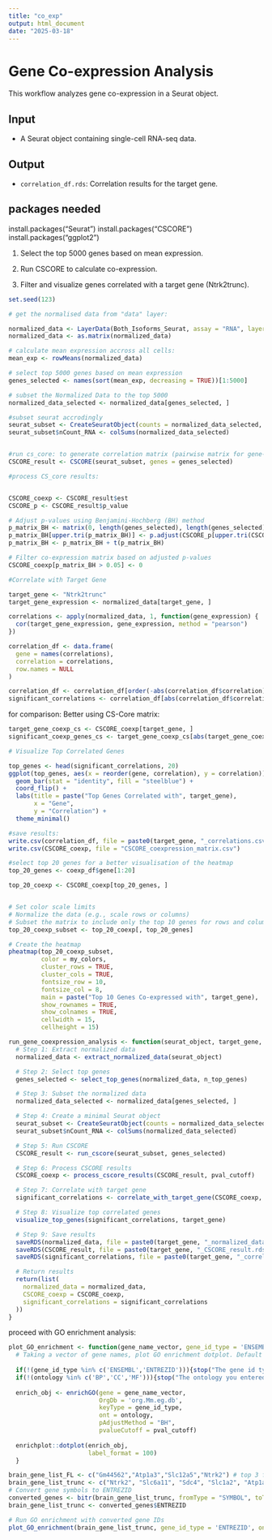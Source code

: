 ```yaml
---
title: "co_exp"
output: html_document
date: "2025-03-18"
---
```

# Gene Co-expression Analysis

This workflow analyzes gene co-expression in a Seurat object.

## Input
-  A Seurat object containing single-cell RNA-seq data.

## Output
- `correlation_df.rds`: Correlation results for the target gene.

## packages needed
   install.packages("Seurat")
   install.packages("CSCORE")
   install.packages("ggplot2")


1. Select the top 5000 genes based on mean expression.

2. Run CSCORE to calculate co-expression.

3. Filter and visualize genes correlated with a target gene (Ntrk2trunc).

```r
set.seed(123)
```

```r
# get the normalised data from "data" layer:

normalized_data <- LayerData(Both_Isoforms_Seurat, assay = "RNA", layer = "data")
normalized_data <- as.matrix(normalized_data)

# calculate mean expression accross all cells:
mean_exp <- rowMeans(normalized_data)

# select top 5000 genes based on mean expression
genes_selected <- names(sort(mean_exp, decreasing = TRUE))[1:5000]

# subset the Normalized Data to the top 5000
normalized_data_selected <- normalized_data[genes_selected, ]

#subset seurat accrodingly
seurat_subset <- CreateSeuratObject(counts = normalized_data_selected, assay = "RNA")
seurat_subset$nCount_RNA <- colSums(normalized_data_selected)


#run cs_core: to generate correlation matrix (pairwise matrix for gene-gene correlation)
CSCORE_result <- CSCORE(seurat_subset, genes = genes_selected)

#process CS_core results:


CSCORE_coexp <- CSCORE_result$est
CSCORE_p <- CSCORE_result$p_value

# Adjust p-values using Benjamini-Hochberg (BH) method
p_matrix_BH <- matrix(0, length(genes_selected), length(genes_selected))
p_matrix_BH[upper.tri(p_matrix_BH)] <- p.adjust(CSCORE_p[upper.tri(CSCORE_p)], method = "BH")
p_matrix_BH <- p_matrix_BH + t(p_matrix_BH)

# Filter co-expression matrix based on adjusted p-values
CSCORE_coexp[p_matrix_BH > 0.05] <- 0
```

```r
#Correlate with Target Gene

target_gene <- "Ntrk2trunc"
target_gene_expression <- normalized_data[target_gene, ]

correlations <- apply(normalized_data, 1, function(gene_expression) {
  cor(target_gene_expression, gene_expression, method = "pearson")
})

correlation_df <- data.frame(
  gene = names(correlations),
  correlation = correlations,
  row.names = NULL
)

correlation_df <- correlation_df[order(-abs(correlation_df$correlation)), ]
significant_correlations <- correlation_df[abs(correlation_df$correlation) > 0.5, ]

```

for comparison: Better using CS-Core matrix: 

```r
target_gene_coexp_cs <- CSCORE_coexp[target_gene, ]
significant_coexp_genes_cs <- target_gene_coexp_cs[abs(target_gene_coexp_cs) > 0.5]

```

```r
# Visualize Top Correlated Genes

top_genes <- head(significant_correlations, 20)
ggplot(top_genes, aes(x = reorder(gene, correlation), y = correlation)) +
  geom_bar(stat = "identity", fill = "steelblue") +
  coord_flip() +
  labs(title = paste("Top Genes Correlated with", target_gene),
       x = "Gene",
       y = "Correlation") +
  theme_minimal()
```

```r
#save results:
write.csv(correlation_df, file = paste0(target_gene, "_correlations.csv"), row.names = FALSE)
write.csv(CSCORE_coexp, file = "CSCORE_coexpression_matrix.csv")
```


```r

#select top 20 genes for a better visualisation of the heatmap
top_20_genes <- coexp_df$gene[1:20]

top_20_coexp <- CSCORE_coexp[top_20_genes, ]


# Set color scale limits
# Normalize the data (e.g., scale rows or columns)
# Subset the matrix to include only the top 10 genes for rows and columns
top_20_coexp_subset <- top_20_coexp[, top_20_genes]

# Create the heatmap
pheatmap(top_20_coexp_subset, 
         color = my_colors,
         cluster_rows = TRUE, 
         cluster_cols = TRUE,
         fontsize_row = 10, 
         fontsize_col = 8,
         main = paste("Top 10 Genes Co-expressed with", target_gene),
         show_rownames = TRUE, 
         show_colnames = TRUE,
         cellwidth = 15, 
         cellheight = 15)


```


```r
run_gene_coexpression_analysis <- function(seurat_object, target_gene, n_top_genes = 5000, correlation_threshold = 0.3, pval_cutoff = 0.05) {
  # Step 1: Extract normalized data
  normalized_data <- extract_normalized_data(seurat_object)

  # Step 2: Select top genes
  genes_selected <- select_top_genes(normalized_data, n_top_genes)

  # Step 3: Subset the normalized data
  normalized_data_selected <- normalized_data[genes_selected, ]

  # Step 4: Create a minimal Seurat object
  seurat_subset <- CreateSeuratObject(counts = normalized_data_selected, assay = "RNA")
  seurat_subset$nCount_RNA <- colSums(normalized_data_selected)

  # Step 5: Run CSCORE
  CSCORE_result <- run_cscore(seurat_subset, genes_selected)

  # Step 6: Process CSCORE results
  CSCORE_coexp <- process_cscore_results(CSCORE_result, pval_cutoff)

  # Step 7: Correlate with target gene
  significant_correlations <- correlate_with_target_gene(CSCORE_coexp, target_gene, correlation_threshold)

  # Step 8: Visualize top correlated genes
  visualize_top_genes(significant_correlations, target_gene)

  # Step 9: Save results
  saveRDS(normalized_data, file = paste0(target_gene, "_normalized_data.rds"))
  saveRDS(CSCORE_result, file = paste0(target_gene, "_CSCORE_result.rds"))
  saveRDS(significant_correlations, file = paste0(target_gene, "_correlation_df.rds"))

  # Return results
  return(list(
    normalized_data = normalized_data,
    CSCORE_coexp = CSCORE_coexp,
    significant_correlations = significant_correlations
  ))
}

```


proceed with GO enrichment analysis:

```r

plot_GO_enrichment <- function(gene_name_vector, gene_id_type = 'ENSEMBL', ontology = 'BP', pval_cutoff = 0.2, OrgDb = 'org.Mm.eg.db'){
  # Taking a vector of gene names, plot GO enrichment dotplot. Default ontology is biological process. 
  
  if(!(gene_id_type %in% c('ENSEMBL','ENTREZID'))){stop("The gene id type you entered doesn't exist. You can choose from 'ENTREZID' and 'ENSEMBL'.")}
  if(!(ontology %in% c('BP','CC','MF'))){stop("The ontology you entered doesn't exist. You can choose from 'BP', 'CC' and 'MF'.")}
  
  enrich_obj <- enrichGO(gene = gene_name_vector,
                         OrgDb = 'org.Mm.eg.db', 
                         keyType = gene_id_type, 
                         ont = ontology, 
                         pAdjustMethod = "BH",
                         pvalueCutoff = pval_cutoff)
  
  enrichplot::dotplot(enrich_obj, 
                      label_format = 100)
  }

brain_gene_list_FL <- c("Gm44562","Atp1a3","Slc12a5","Ntrk2") # top 3 from correlation analysis
brain_gene_list_trunc <- c("Ntrk2", "Slc6a11", "Sdc4", "Slc1a2", "Atp1a2")
# Convert gene symbols to ENTREZID
converted_genes <- bitr(brain_gene_list_trunc, fromType = "SYMBOL", toType = "ENTREZID", OrgDb = org.Mm.eg.db)
brain_gene_list_trunc <- converted_genes$ENTREZID

# Run GO enrichment with converted gene IDs
plot_GO_enrichment(brain_gene_list_trunc, gene_id_type = 'ENTREZID', ontology = 'BP', pval_cutoff = 0.05, OrgDb = 'org.Mm.eg.db')


```
